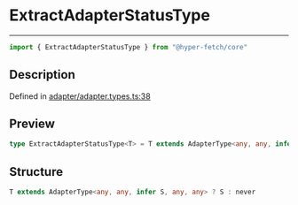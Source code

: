 

# ExtractAdapterStatusType

<div class="api-docs__separator" data-reactroot="">

---

</div><div class="api-docs__import" data-reactroot="">

```ts
import { ExtractAdapterStatusType } from "@hyper-fetch/core"
```

</div><div class="api-docs__section">

## Description

</div><div class="api-docs__description"><span class="api-docs__do-not-parse">



</span></div><p class="api-docs__definition">

Defined in [adapter/adapter.types.ts:38](https://github.com/BetterTyped/hyper-fetch/blob/cc329b91/packages/core/src/adapter/adapter.types.ts#L38)

</p><div class="api-docs__section">

## Preview

</div><div class="api-docs__preview type single">

```ts
type ExtractAdapterStatusType<T> = T extends AdapterType<any, any, infer  S, any, any> ? S : never;
```

</div><div class="api-docs__section">

## Structure

</div><div class="api-docs__returns">

```ts
T extends AdapterType<any, any, infer S, any, any> ? S : never
```

</div>